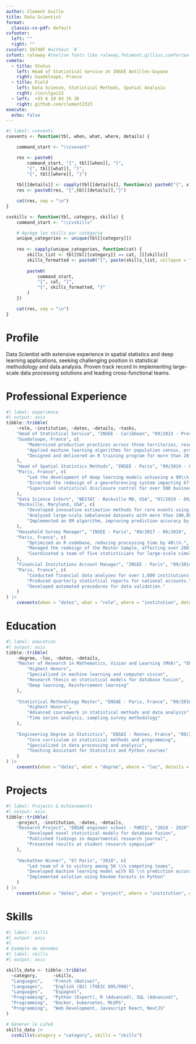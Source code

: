 ```yaml
---
author: Clement Guillo
title: Data Scientist
format:
  classic-cv-pdf: default
cvfooter:
  left: ""
  right: ""
cvcolor: 58748F #without `#`
cvfont: raleway #texlive fonts like raleway,fetamont,gillius,comfortaa
cvmeta:
  - title: Status
    left: Head of Statistical Service at INSEE Antilles-Guyane
    right: Guadeloupe, France
  - title: Field
    left: Data Science, Statistical Methods, Spatial Analysis 
    right: /in/clgui23
  - left:  +33 6 19 93 25 36
    right: github.com/clement2323  
execute:
  echo: false
---
```



```r

#| label: cvevents
cvevents <- function(tbl, when, what, where, details) {

    command_start <- "\\cvevent"

    res <- paste0(
        command_start, "{", tbl[[when]], "}", 
        "{", tbl[[what]], "}",
        "{", tbl[[where]], "}")
    
    tbl[[details]] <- sapply(tbl[[details]], function(x) paste0("{", x, "}", collapse = ","))
    res <- paste0(res, "{",tbl[[details]],"}")

    cat(res, sep = "\n")
}

cvskills <- function(tbl, category, skills) {
    command_start <- "\\cvskills"

    # Agrège les skills par catégorie
    unique_categories <- unique(tbl[[category]])
    
    res <- sapply(unique_categories, function(cat) {
        skills_list <- tbl[tbl[[category]] == cat, ][[skills]]
        skills_formatted <- paste0("{", paste(skills_list, collapse = "},{"), "}")
        
        paste0(
            command_start,
            "{", cat, "}",
            "{", skills_formatted, "}"
        )
    })

    cat(res, sep = "\n")
}
```



# Profile

Data Scientist with extensive experience in spatial statistics and deep learning applications, seeking challenging position in statistical methodology and data analysis. Proven track record in implementing large-scale data processing solutions and leading cross-functional teams.

# Professional Experience

```r
#| label: experience
#| output: asis
tibble::tribble(
    ~role, ~institution, ~dates, ~details, ~tasks,
    "Head of Statistical Service", "INSEE - Caribbean", "09/2023 - Present",
    "Guadeloupe, France", c(
        "Modernized production practices across three territories, resulting in a 25\\% improvement in efficiency.",
        "Applied machine learning algorithms for population census, processing over 100,000 satellite images.",
        "Designed and delivered an R training program for more than 20 staff members."
    ),
    "Head of Spatial Statistics Methods", "INSEE - Paris", "09/2019 - 08/2023",
    "Paris, France", c(
        "Led the development of deep learning models achieving a 90\\% accuracy in satellite image segmentation.",
        "Directed the redesign of a georeferencing system impacting 67 million address records.",
        "Supervised statistical disclosure control for over 500 business surveys annually."
    ),
    "Data Science Intern", "WESTAT - Rockville MD, USA", "07/2019 - 09/2019",
    "Rockville, Maryland, USA", c(
        "Developed innovative estimation methods for rare events using Zero-Inflated Poisson Models.",
        "Analyzed large-scale imbalanced datasets with more than 100,000 observations.",
        "Implemented an EM algorithm, improving prediction accuracy by 15\\%."
    ),
    "Household Survey Manager", "INSEE - Paris", "09/2017 - 08/2018",
    "Paris, France", c(
        "Optimized an R codebase, reducing processing time by 40\\%.",
        "Managed the redesign of the Master Sample, affecting over 200,000 households.",
        "Coordinated a team of five statisticians for large-scale simulations."
    ),
    "Financial Institutions Account Manager", "INSEE - Paris", "09/2014 - 08/2017",
    "Paris, France", c(
        "Conducted financial data analyses for over 1,000 institutions.",
        "Produced quarterly statistical reports for national accounts.",
        "Developed automated procedures for data validation."
    )
) |>
    cvevents(when = "dates", what = "role", where = "institution", details = "tasks")

```

# Education

```r
#| label: education
#| output: asis
tibble::tribble(
    ~degree, ~loc, ~dates, ~details,
    "Master of Research in Mathematics, Vision and Learning (MVA)", "ENS - Paris, France", "09/2019 - 08/2020", c(
        "Highest Honors",
        "Specialized in machine learning and computer vision",
        "Research thesis on statistical models for database fusion",
        "Deep learning, Reinforcement learning"
    ),
    
    "Statistical Methodology Master", "ENSAE - Paris, France", "09/2018 - 08/2020", c(
        "Highest Honors",
        "Advanced coursework in statistical methods and data analysis",
        "Time series analysis, sampling survey methodology"
    ),
    
    "Engineering Degree in Statistics", "ENSAI - Rennes, France", "09/2011 - 08/2013", c(
        "Core curriculum in statistical methods and programming",
        "Specialized in data processing and analysis",
        "Teaching Assistant for Statistics and Python courses"
    )
) |>
    cvevents(when = "dates", what = "degree", where = "loc", details = "details")
```

# Projects

```r
#| label: Projects & Achievements
#| output: asis
tibble::tribble(
    ~project, ~institution, ~dates, ~details,
    "Research Project", "ENSAE engineer school - PARIS", "2019 - 2020", c(
        "Developed novel statistical models for database fusion",
        "Published findings in departmental research journal",
        "Presented results at student research symposium"
    ),
    
    "Hackathon Winner", "EY Paris", "2018", c(
        "Led team of 4 to victory among 50 \\% competing teams",
        "Developed machine learning model with 85 \\% prediction accuracy",
        "Implemented solution using Random Forests in Python"
    )
) |>
    cvevents(when = "dates", what = "project", where = "institution", details = "details")
```

# Skills
```r
#| label: skills
#| output: asis
#| 
# Exemple de données
#| label: skills
#| output: asis

skills_data <- tibble::tribble(
  ~category,      ~skills,
  "Languages",    "French (Native)",
  "Languages",    "English (B2) (TOEIC 895/990)",
  "Languages",    "Espagnol",
  "Programming",  "Python (Expert), R (Advanced), SQL (Advanced)",
  "Programming",  "Docker, kubernetes, MLOPS",
  "Programming",  "Web Development, Javascript React, NextJS"
)

# Générer le LaTeX
skills_data |>
  cvskills(category = "category", skills = "skills")

```